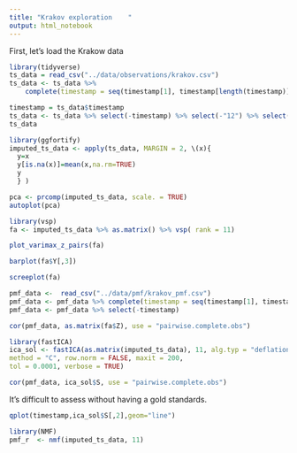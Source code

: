 ```yaml
---
title: "Krakov exploration    "
output: html_notebook
---
```


First, let's load the Krakow data
```r
library(tidyverse)
ts_data = read_csv("../data/observations/krakov.csv")
ts_data <- ts_data %>% 
    complete(timestamp = seq(timestamp[1], timestamp[length(timestamp)], by = "30 min"))
```

```r
timestamp = ts_data$timestamp
ts_data <- ts_data %>% select(-timestamp) %>% select(-"12") %>% select(-"37")
ts_data
```

```r
library(ggfortify)
imputed_ts_data <- apply(ts_data, MARGIN = 2, \(x){
  y=x
  y[is.na(x)]=mean(x,na.rm=TRUE)
  y
  } )
```

```r
pca <- prcomp(imputed_ts_data, scale. = TRUE)
autoplot(pca)
```

```r
library(vsp)
fa <- imputed_ts_data %>% as.matrix() %>% vsp( rank = 11)
```

```r
plot_varimax_z_pairs(fa)
```
```r
barplot(fa$Y[,3])
```
```r
screeplot(fa)
```

```r
pmf_data <-  read_csv("../data/pmf/krakov_pmf.csv")
pmf_data <- pmf_data %>% complete(timestamp = seq(timestamp[1], timestamp[length(timestamp)], by = "30 min"))
pmf_data <- pmf_data %>% select(-timestamp)

```
```r
cor(pmf_data, as.matrix(fa$Z), use = "pairwise.complete.obs")
```

```r
library(fastICA)
ica_sol <- fastICA(as.matrix(imputed_ts_data), 11, alg.typ = "deflation", fun = "logcosh", alpha = 1,
method = "C", row.norm = FALSE, maxit = 200,
tol = 0.0001, verbose = TRUE)
```

```r
cor(pmf_data, ica_sol$S, use = "pairwise.complete.obs")
```

It's difficult to assess without having a gold standards.

```r
qplot(timestamp,ica_sol$S[,2],geom="line")
```

```r
library(NMF)
pmf_r  <- nmf(imputed_ts_data, 11)
```

